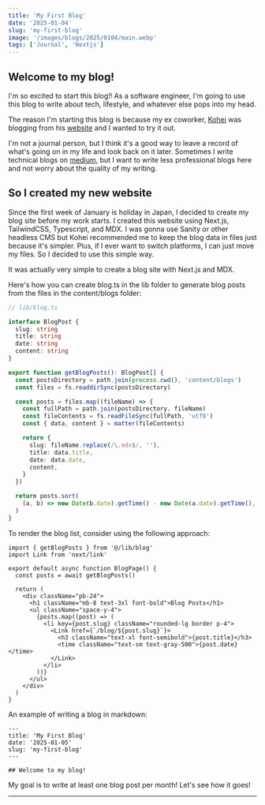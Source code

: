 ```yaml
---
title: 'My First Blog'
date: '2025-01-04'
slug: 'my-first-blog'
image: '/images/blogs/2025/0104/main.webp'
tags: ['Journal', 'Nextjs']
---
```


## Welcome to my blog!

I'm so excited to start this blog!! As a software engineer, I'm going to use
this blog to write about tech, lifestyle, and whatever else pops into my head.

The reason I'm starting this blog is because my ex coworker,
[Kohei](https://github.com/tofujlg) was blogging from his
[website](https://www.jujekebab.com/) and I wanted to try it out.

I'm not a journal person, but I think it's a good way to leave a record of
what's going on in my life and look back on it later. Sometimes I write
technical blogs on [medium](https://medium.com/@jukemori), but I want to write
less professional blogs here and not worry about the quality of my writing.

## So I created my new website

Since the first week of January is holiday in Japan, I decided to create my blog
site before my work starts. I created this website using Next.js, TailwindCSS,
Typescript, and MDX. I was gonna use Sanity or other headless CMS but Kohei
recommended me to keep the blog data in files just because it's simpler. Plus,
if I ever want to switch platforms, I can just move my files. So I decided to
use this simple way.

It was actually very simple to create a blog site with Next.js and MDX.

Here's how you can create blog.ts in the lib folder to generate blog posts from
the files in the content/blogs folder:

```ts
// lib/blog.ts

interface BlogPost {
  slug: string
  title: string
  date: string
  content: string
}

export function getBlogPosts(): BlogPost[] {
  const postsDirectory = path.join(process.cwd(), 'content/blogs')
  const files = fs.readdirSync(postsDirectory)

  const posts = files.map((fileName) => {
    const fullPath = path.join(postsDirectory, fileName)
    const fileContents = fs.readFileSync(fullPath, 'utf8')
    const { data, content } = matter(fileContents)

    return {
      slug: fileName.replace(/\.mdx$/, ''),
      title: data.title,
      date: data.date,
      content,
    }
  })

  return posts.sort(
    (a, b) => new Date(b.date).getTime() - new Date(a.date).getTime(),
  )
}
```

To render the blog list, consider using the following approach:

```tsx
import { getBlogPosts } from '@/lib/blog'
import Link from 'next/link'

export default async function BlogPage() {
  const posts = await getBlogPosts()

  return (
    <div className="pb-24">
      <h1 className="mb-8 text-3xl font-bold">Blog Posts</h1>
      <ul className="space-y-4">
        {posts.map((post) => (
          <li key={post.slug} className="rounded-lg border p-4">
            <Link href={`/blog/${post.slug}`}>
              <h3 className="text-xl font-semibold">{post.title}</h3>
              <time className="text-sm text-gray-500">{post.date}</time>
            </Link>
          </li>
        ))}
      </ul>
    </div>
  )
}
```

An example of writing a blog in markdown:

```mdx
---
title: 'My First Blog'
date: '2025-01-05'
slug: 'my-first-blog'
---

## Welcome to my blog!
```

My goal is to write at least one blog post per month! Let's see how it goes!

---
